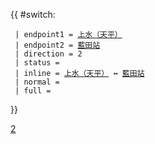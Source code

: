 {{ #switch: {{{format|}}}
  | endpoint1 = [[天平邨巴士總站|上水（天平）]]
  | endpoint2 = [[藍田公共運輸交匯處|藍田站]]
  | direction = 2
  | status = {{HK Bus Status|P}}
  | inline = [[天平邨巴士總站|上水（天平）]] ↔ [[藍田公共運輸交匯處|藍田站]]
  | normal =
  | full =
}}<noinclude>[[Category:九龍巴士路線模板|2]]</noinclude>